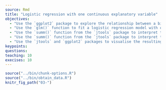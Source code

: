---
source: Rmd
title: "Logistic regression with one continuous explanatory variable"
objectives:
  - "Use the `ggplot2` package to explore the relationship between a binary response variable and a continuous explanatory variable."
  - "Use the `glm()` function to fit a logistic regression model with one continuous explanatory variable."
  - "Use the `summ()` function from the `jtools` package to interpret the model output in terms of the log odds."
  - "Use the `summ()` function from the `jtools` package to interpret the model output in terms of the odds ratio."
  - "Use the `jtools` and `ggplot2` packages to visualise the resulting model."
keypoints:
questions:
teaching: 10
execises: 10
---

```{r, include=FALSE}
source("../bin/chunk-options.R")
source("../bin/obtain_data.R")
knitr_fig_path("03-")
```



